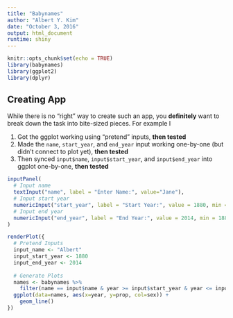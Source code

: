 ```yaml
---
title: "Babynames"
author: "Albert Y. Kim"
date: "October 3, 2016"
output: html_document
runtime: shiny
---
```


```r
knitr::opts_chunk$set(echo = TRUE)
library(babynames)
library(ggplot2)
library(dplyr)
```


## Creating App

While there is no "right" way to create such an app, you **definitely** want to
break down the task into bite-sized pieces. For example I

1. Got the ggplot working using "pretend" inputs, **then tested**
1. Made the `name`, `start_year`, and `end_year` input working one-by-one (but didn't connect to plot yet), **then tested**
1. Then synced `input$name`, `input$start_year`, and `input$end_year` into ggplot one-by-one, **then tested**


```r
inputPanel(
  # Input name
  textInput("name", label = "Enter Name:", value="Jane"),
  # Input start year
  numericInput("start_year", label = "Start Year:", value = 1880, min = 1880, max = 2014, step = 1),
  # Input end year
  numericInput("end_year", label = "End Year:", value = 2014, min = 1880, max = 2014, step = 1)
)

renderPlot({
  # Pretend Inputs
  input_name <- "Albert"
  input_start_year <- 1880
  input_end_year <- 2014
  
  # Generate Plots
  names <- babynames %>%
    filter(name == input$name & year >= input$start_year & year <= input$end_year )
  ggplot(data=names, aes(x=year, y=prop, col=sex)) + 
    geom_line()
})
```


